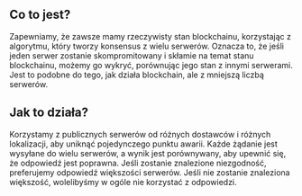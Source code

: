## Co to jest?

<div className="h-2"/>

Zapewniamy, że zawsze mamy rzeczywisty stan blockchainu, korzystając z algorytmu, który tworzy konsensus z wielu serwerów. Oznacza to, że jeśli jeden serwer zostanie skompromitowany i skłamie na temat stanu blockchainu, możemy go wykryć, porównując jego stan z innymi serwerami. Jest to podobne do tego, jak działa blockchain, ale z mniejszą liczbą serwerów.

<div className="h-4"/>

## Jak to działa?

<div className="h-2"/>

Korzystamy z publicznych serwerów od różnych dostawców i różnych lokalizacji, aby uniknąć pojedynczego punktu awarii. Każde żądanie jest wysyłane do wielu serwerów, a wynik jest porównywany, aby upewnić się, że odpowiedź jest poprawna. Jeśli zostanie znalezione niezgodność, preferujemy odpowiedź większości serwerów. Jeśli nie zostanie znaleziona większość, wolelibyśmy w ogóle nie korzystać z odpowiedzi.

